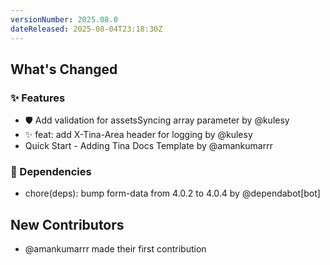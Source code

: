 ```yaml
---
versionNumber: 2025.08.0
dateReleased: 2025-08-04T23:18:30Z
---
```




## What's Changed
### ✨ Features
* 🛡️ Add validation for assetsSyncing array parameter by @kulesy
* ✨ feat: add X-Tina-Area header for logging  by @kulesy
* Quick Start - Adding Tina Docs Template by @amankumarrr
### 👒 Dependencies
* chore(deps): bump form-data from 4.0.2 to 4.0.4 by @dependabot[bot]

## New Contributors
* @amankumarrr made their first contribution


